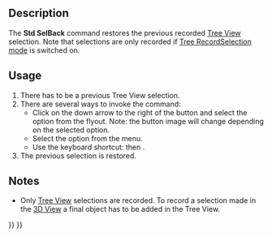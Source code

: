 <languages/>
<translate>

<!--T:1-->
{{Docnav
|[[Std_TreeSelection|TreeSelection]]
|[[Std_SelForward|SelForward]]
|[[Std_View_Menu|Std View Menu]]
|IconL=Std_TreeSelection.svg
|IconR=Std_SelForward.svg
|IconC=Freecad.svg
}}

<!--T:2-->
{{GuiCommand
|Name=Std SelBack
|MenuLocation=View → Tree View Actions → Selection Back
|Workbenches=All
|Shortcut={{KEY|S}} {{KEY|B}}
|Version=0.19
|SeeAlso=[[Std_SelForward|Std SelForward]]
}}

== Description == <!--T:3-->

<!--T:4-->
The '''Std SelBack''' command restores the previous recorded [[Tree_View|Tree View]] selection. Note that selections are only recorded if [[Std_TreeRecordSelection|Tree RecordSelection mode]] is switched on.

== Usage == <!--T:5-->

<!--T:6-->
# There has to be a previous Tree View selection.
# There are several ways to invoke the command:
#* Click on the down arrow to the right of the {{Button|[[Image:Std_TreeSyncView.svg|16px]]}} button and select the {{MenuCommand|[[Image:Std_SelBack.svg|16px]] Selection Back}} option from the flyout. Note: the button image will change depending on the selected option.
#* Select the {{MenuCommand|View → Tree View Actions → [[Image:Std_SelBack.svg|16px]] Selection Back}} option from the menu.
#* Use the keyboard shortcut: {{KEY|S}} then {{KEY|B}}.
# The previous selection is restored.

== Notes == <!--T:7-->

<!--T:8-->
* Only [[Tree_View|Tree View]] selections are recorded. To record a selection made in the [[3D_View|3D View]] a final object has to be added in the Tree View.


<!--T:9-->
{{Docnav
|[[Std_TreeSelection|TreeSelection]]
|[[Std_SelForward|SelForward]]
|[[Std_View_Menu|Std View Menu]]
|IconL=Std_TreeSelection.svg
|IconR=Std_SelForward.svg
|IconC=Freecad.svg
}}

</translate>
{{Std_Base_navi{{#translation:}}}}
{{Userdocnavi{{#translation:}}}}